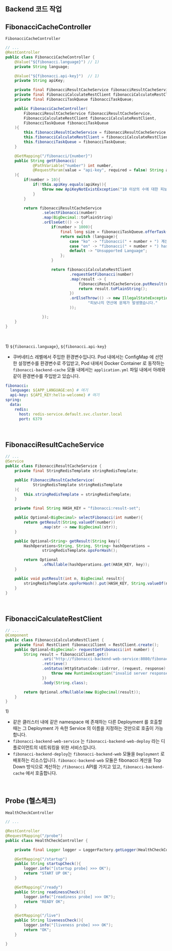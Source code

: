 ## Backend 코드 작업

## FibonacciCacheController
`FibonacciCacheController`
```java filename="FibonacciCacheController.java" {0} copy
// ...
@RestController
public class FibonacciCacheController {
    @Value("${fibonacci.language}") // 1)
    private String language;

    @Value("${fibonacci.api-key}")  // 1)
    private String apiKey;

    private final FibonacciResultCacheService fibonacciResultCacheService;
    private final FibonacciCalculateRestClient fibonacciCalculateRestClient;
    private final FibonacciTaskQueue fibonacciTaskQueue;

    public FibonacciCacheController(
        FibonacciResultCacheService fibonacciResultCacheService,
        FibonacciCalculateRestClient fibonacciCalculateRestClient,
        FibonacciTaskQueue fibonacciTaskQueue
    ){
        this.fibonacciResultCacheService = fibonacciResultCacheService;
        this.fibonacciCalculateRestClient = fibonacciCalculateRestClient;
        this.fibonacciTaskQueue = fibonacciTaskQueue;
    }

    @GetMapping("/fibonacci/{number}")
    public String getFibonacci(
            @PathVariable("number") int number,
            @RequestParam(value = "api-key", required = false) String apiKey
    ){
        if(number > 10){
            if(!this.apiKey.equals(apiKey)){
                throw new ApiKeyNotExistException("10 이상의 수에 대한 피보나치 계산은 API KEY 가 필요합니다.");
            }
        }

        return fibonacciResultCacheService
                .selectFibonacci(number)
                .map(BigDecimal::toPlainString)
                .orElseGet(() -> {
                    if(number > 1000){
                        final long size = fibonacciTaskQueue.offerTask(number);
                        return switch (language){
                            case "ko" -> "fibonacci(" + number + ") 계산을 예약합니다. 남은 작업수 = " + size;
                            case "en" -> "fibonacci(" + number + ") has been scheduled. Remain task = " + size;
                            default -> "Unsupported Language";
                        };
                    }

                    return fibonacciCalculateRestClient
                            .requestGetFibonacci(number)
                            .map(result -> {
                                fibonacciResultCacheService.putResult(number, result);
                                return result.toPlainString();
                            })
                            .orElseThrow(() -> new IllegalStateException(
                                    "피보나치 연산에 문제가 발생했습니다."
                            ));

                });
    }
}
```
<br/>

1\) `${fibonacci.language}`, `${fibonacci.api-key}`
- 쿠버네티스 레벨에서 주입한 환경변수입니다. Pod 내에서는 ConfigMap 에 선언한 설정변수를 환경변수로 주입받고, Pod 내에서 Docker Container 로 동작하는 `fibonacci-backend-cache` 모듈 내에서는 `application.yml` 파일 내에서 아래와 같이 환경변수를 주입받고 있습니다.
```yaml
fibonacci:
  language: ${APP_LANGUAGE:en} # 여기
  api-key: ${API_KEY:hello-welcome} # 여기
spring:
  data:
    redis:
      host: redis-service.default.svc.cluster.local
      port: 6379
```
<br/>

## FibonacciResultCacheService
```java filename="FibonacciResultCacheService.java" {0} copy
// ...
@Service
public class FibonacciResultCacheService {
    private final StringRedisTemplate stringRedisTemplate;

    public FibonacciResultCacheService(
            StringRedisTemplate stringRedisTemplate
    ){
        this.stringRedisTemplate = stringRedisTemplate;
    }

    private final String HASH_KEY = "fibonacci:result-set";

    public Optional<BigDecimal> selectFibonacci(int number){
        return getResult(String.valueOf(number))
                .map(str -> new BigDecimal(str));
    }

    public Optional<String> getResult(String key){
        HashOperations<String, String, String> hashOperations =
                stringRedisTemplate.opsForHash();

        return Optional
                .ofNullable(hashOperations.get(HASH_KEY, key));
    }

    public void putResult(int n, BigDecimal result){
        stringRedisTemplate.opsForHash().put(HASH_KEY, String.valueOf(n), result.toPlainString());
    }
}
```
<br/>


## FibonacciCalculateRestClient

```java filename="FibonacciCalculateRestClient.java" {0} copy
// ...
@Component
public class FibonacciCalculateRestClient {
    private final RestClient fibonacciClient = RestClient.create();
    public Optional<BigDecimal> requestGetFibonacci(int number) {
        String result = fibonacciClient.get()
                .uri("http://fibonacci-backend-web-service:8080/fibonacci?number="+number) // 1)
                .retrieve()
                .onStatus(HttpStatusCode::isError, (request, response) -> {
                    throw new RuntimeException("invalid server response "+ response.getStatusText());
                })
                .body(String.class);

        return Optional.ofNullable(new BigDecimal(result));
    }
}
```
1\)
- 같은 클러스터 내에 같은 namespace 에 존재하는 다른 Deployment 를 호출할 때는 그 Deployment 가 속한 Service 의 이름을 지정하는 것만으로 호출이 가능합니다.
- `fibonacci-backend-web-service` 는 `fibonacci-backend-web-deploy` 라는 디플로이먼트의 네트워킹을 위한 서비스입니다.
- `fibonacci-backend-deploy`는 `fibonacci-backend-web` 모듈을 `Deployment` 로 배포하는 리소스입니다. `fibonacc-backend-web` 모듈은 fibonacci 계산을 Top Down 방식으로 계산하는 `/fibonacci` API를 가지고 있고, `fibonacci-backend-cache` 에서 호출합니다.
<br/>


## Probe (헬스체크) 
`HealthCheckController`
```java filename="HealthCheckController.java" {0} copy
// ...

@RestController
@RequestMapping("/probe")
public class HealthCheckController {

    private final Logger logger = LoggerFactory.getLogger(HealthCheckController.class);

    @GetMapping("/startup")
    public String startupCheck(){
        logger.info("[startup probe] >>> OK");
        return "START UP OK";
    }

    @GetMapping("/ready")
    public String readinessCheck(){
        logger.info("[readiness probe] >>> OK");
        return "READY OK";
    }

    @GetMapping("/live")
    public String livenessCheck(){
        logger.info("[liveness probe] >>> OK");
        return "OK";
    }

}
```
